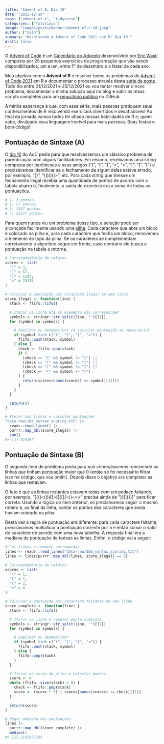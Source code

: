 ```yaml
---
title: "Advent of R: Dia 10"
date: "2021-12-10"
tags: ["advent-of-r", "tidyverse"]
categories: ["Tutoriais"]
image: "images/posts/banner/advent-of-r-10.jpeg"
author: ["Caio"]
summary: "Resolvendo o Advent of Code 2021 com R: Dia 10."
draft: false
---
```


O [Advent of Code](https://adventofcode.com) é um
[Calendário do Advento](https://pt.wikipedia.org/wiki/Calend%C3%A1rio_do_Advento)
desenvolvido por [Eric Wastl](https://github.com/topaz) composto por 25
pequenos exercícios de programação que vão sendo disponibilizados, um a um,
entre 1º de dezembro e o Natal de cada ano.

Meu objetivo com o **Advent of R** é resolver todos os problemas do
[Advent of Code 2021](https://adventofcode.com/2021) em R e documentar o
processo através desta
[série de posts](https://blog.curso-r.com/tags/advent-of-r/). Todo dia entre
01/12/2021 e 25/12/2021 eu vou tentar resolver o novo problema, documentar a
minha solução aqui no blog e subir os meus scripts completos para um
[repositório público](https://github.com/curso-r/advent-of-r) no GitHub.

A minha esperança é que, com essa série, mais pessoas pratiquem seus
conhecimentos de R resolvendo exercícios divertidos e desafiadores! Ao final
da jornada vamos todos ter afiado nossas habilidades de R e, quem sabe,
divulgado essa linguagem incrível para mais pessoas. Boas festas e bom código!

## Pontuação de Sintaxe (A)

O [dia 10](https://adventofcode.com/2021/day/10) do AoC pedia para que
resolvessemos um clássico problema de parentização com alguns facilitadores. Em
resumo, recebíamos uma string composta por parênteses e seus amigos ("(", "[",
"{", "<", ">", "}", "]", ")") e precisávamos identificar se o fechamento de
algum deles estava errado, por exemplo, "[}", "{()()()>", etc. Para cada string
que tivesse um fechamento ilegal recebia uma quantidade de pontos de acordo com
a tabela abaixo e, finalmente, a saída do exercício era a soma de todas as
pontuações.

```r
# ): 3 pontos.
# ]: 57 pontos.
# }: 1197 pontos.
# >: 25137 pontos.
```

Para quem nunca viu um problema desse tipo, a solução pode ser alcançada
facilmente usando uma
[pilha](https://pt.wikipedia.org/wiki/Pilha_(inform%C3%A1tica)). Cada caractere
que abre um bloco é colocado na pilha e, para cada caractere que fecha um bloco,
removemos o elemento do topo da pilha. Se os caracteres se complementam
corretamente o algoritmo segue em frente, caso contrário ele busca a pontuação
na tabela e retorna.

```r
# Correspondência de valores
scores <- list(
  ")" = 3,
  "]" = 57,
  "}" = 1197,
  ">" = 25137
)

# Calcular a pontuação por caractere ilegal em uma linha
score_ilegal <- function(line) {
  stack <- flifo::lifo()

  # Iterar na linha até um elemento não corresponder
  symbols <- stringr::str_split(line, "")[[1]]
  for (symbol in symbols) {

    # Empilhar ou desempilhar (e calcular pontuação se necessário)
    if (symbol %in% c("(", "[", "{", "<")) {
      flifo::push(stack, symbol)
    } else {
      check <- flifo::pop(stack)
      if (
        (check == "{" && symbol != "}") ||
        (check == "(" && symbol != ")") ||
        (check == "[" && symbol != "]") ||
        (check == "<" && symbol != ">")
      ) {
        return(scores[names(scores) == symbol][[1]])
      }
    }
  }

  return(0)
}

# Iterar nas linhas e calcular pontuações
"data-raw/10a_syntax_scoring.txt" |>
  readr::read_lines() |>
  purrr::map_dbl(score_ilegal) |>
  sum()
#> [1] 216297
```

## Pontuação de Sintaxe (B)

O segundo item do problema pedia para que começássemos removendo as linhas que
tinham pontuação maior que 0 (então só foi necessário filtrar isso no código,
que vou omitir). Depois disso o objetivo era completar as linhas que restavam.

O fato é que as linhas restantes estavam todas com um pedaço faltando, por
exemplo, "[({(<(())[]>[[{[]{<()<>>" precisa ainda de "}}]])})]" para ficar
correta. Usando a lógica do item anterior, só precisávamos seguir o mesmo
roteiro e, ao final da linha, contar os pontos dos caracteres que ainda haviam
sobrado na pilha.

Desta vez a regra de pontuação era diferente: para cada caractere faltante,
precisávamos multiplicar a pontuação corrente por 5 e então somar o valor do
caractere de acordo com uma nova tabelha. A resposta final era a mediana da
pontuação de todoas as linhas. Enfim, o código vai a seguir:

```r
# Ler linhas e remover corrompidas
lines <- readr::read_lines("data-raw/10b_syntax_scoring.txt")
lines <- lines[purrr::map_dbl(lines, score_ilegal) == 0]

# Correspondência de valores
scores <- list(
  "(" = 1,
  "[" = 2,
  "{" = 3,
  "<" = 4
)

# Calcular a pontuação por caractere faltante em uma linha
score_complete <- function(line) {
  stack <- flifo::lifo()

  # Iterar na linha e remover parte completa
  symbols <- stringr::str_split(line, "")[[1]]
  for (symbol in symbols) {

    # Empilhar ou desempilhar
    if (symbol %in% c("(", "[", "{", "<")) {
      flifo::push(stack, symbol)
    } else {
      flifo::pop(stack)
    }
  }

  # Iterar no resto da pilha e calcular pontos
  score <- 0
  while (flifo::size(stack) > 0) {
    check <- flifo::pop(stack)
    score <- (score * 5) + scores[names(scores) == check][[1]]
  }

  return(score)
}

# Pegar mediana das pontuações
lines |>
  purrr::map_dbl(score_complete) |>
  median()
#> [1] 2165057169
```
